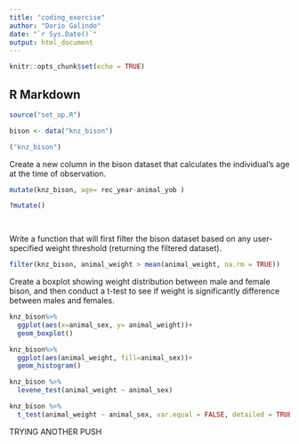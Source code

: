 ---
title: "coding_exercise"
author: "Dario Galindo"
date: "`r Sys.Date()`"
output: html_document
---

```{r setup, include=FALSE}
knitr::opts_chunk$set(echo = TRUE)
```

## R Markdown

```{r}
source("set_up.R")

```

```{r}
bison <- data("knz_bison")

```

```{r}
("knz_bison")
```

Create a new column in the bison dataset that calculates the individual’s age at the time of observation.

```{r}
mutate(knz_bison, age= rec_year-animal_yob )
```


```{r}
?mutate()

  
```


Write a function that will first filter the bison dataset based on any user-specified weight threshold (returning the filtered dataset).

```{r}

filter(knz_bison, animal_weight > mean(animal_weight, na.rm = TRUE))
```



Create a boxplot showing weight distribution between male and female bison, and then conduct a t-test to see if weight is significantly difference between males and females.

```{r}

knz_bison%>%
  ggplot(aes(x=animal_sex, y= animal_weight))+
  geom_boxplot()

```


```{r}
knz_bison%>%
  ggplot(aes(animal_weight, fill=animal_sex))+
  geom_histogram()
```

```{r}

knz_bison %>% 
  levene_test(animal_weight ~ animal_sex)
```

```{r}
knz_bison %>% 
  t_test(animal_weight ~ animal_sex, var.equal = FALSE, detailed = TRUE) 
```
 TRYING ANOTHER PUSH
 
